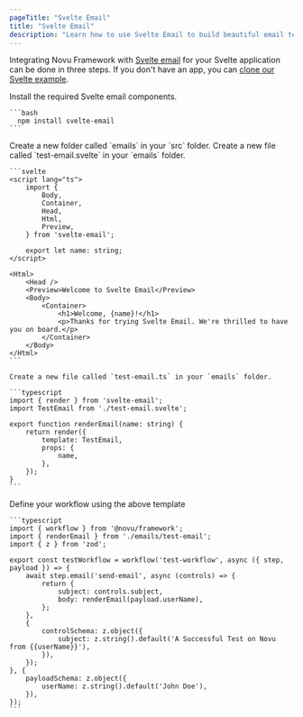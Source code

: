 ```yaml
---
pageTitle: "Svelte Email"
title: "Svelte Email"
description: "Learn how to use Svelte Email to build beautiful email templates"
---
```



Integrating Novu Framework with [Svelte email](https://react.email/) for your Svelte application can be done in three steps. If you don't have an app, you can [clone our Svelte example](https://github.com/novuhq/novu-svelte-email).

<Steps>
  <Step title="Install Svelte email components">
    Install the required Svelte email components.

    ```bash
      npm install svelte-email
    ```

  </Step>
  <Step title="Create email templates folder">
    Create a new folder called `emails` in your `src` folder.
  </Step>
  <Step title="Write your email">
    Create a new file called `test-email.svelte` in your `emails` folder.

    ```svelte
    <script lang="ts">
        import {
            Body,
            Container,
            Head,
            Html,
            Preview,
        } from 'svelte-email';

        export let name: string;
    </script>

    <Html>
        <Head />
        <Preview>Welcome to Svelte Email</Preview>
        <Body>
            <Container>
                <h1>Welcome, {name}!</h1>
                <p>Thanks for trying Svelte Email. We're thrilled to have you on board.</p>
            </Container>
        </Body>
    </Html>
    ```

    Create a new file called `test-email.ts` in your `emails` folder.

    ```typescript
    import { render } from 'svelte-email';
    import TestEmail from './test-email.svelte';

    export function renderEmail(name: string) {
        return render({
            template: TestEmail,
            props: {
                name,
            },
        });
    }
    ```

  </Step>
  <Step title="Write your workflow">
    Define your workflow using the above template

    ```typescript
    import { workflow } from '@novu/framework';
    import { renderEmail } from './emails/test-email';
    import { z } from 'zod';

    export const testWorkflow = workflow('test-workflow', async ({ step, payload }) => {
        await step.email('send-email', async (controls) => {
            return {
                subject: controls.subject,
                body: renderEmail(payload.userName),
            };
        },
        {
            controlSchema: z.object({
                subject: z.string().default('A Successful Test on Novu from {{userName}}'),
            }),
        });
    }, {
        payloadSchema: z.object({
            userName: z.string().default('John Doe'),
        }),
    });
    ```

  </Step>
</Steps>
